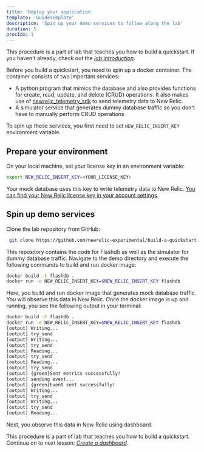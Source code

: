 ```yaml
---
title: 'Deploy your application'
template: 'GuideTemplate'
description: 'Spin up your demo services to follow along the lab'
duration: 5
procIdx: 1
---
```


<Callout variant="course" title="Lab">

This procedure is a part of lab that teaches you how to build a quickstart. If you haven't already, check out the [_lab introduction_](/contribute-to-quickstarts/build-a-quickstart).

</Callout>

Before you build a quickstart, you need to spin up a docker container. The container consists of two important services:
- A python program that mimics the database and also provides functions for create, read, update, and delete (CRUD) operations. It also makes use of [newrelic_telemetry_sdk](https://github.com/newrelic/newrelic-telemetry-sdk-python) to send telemetry data to New Relic.
- A simulator service that generates dummy database traffic so you don't have to manually perform CRUD operations

To spin up these services, you first need to set `NEW_RELIC_INSERT_KEY` environment variable.

## Prepare your environment

On your local machine, set your license key in an environment variable:

```bash
export NEW_RELIC_INSERT_KEY=<YOUR_LICENSE_KEY>
```

Your mock database uses this key to write telemetry data to New Relic. [You can find your New Relic license key in your account settings](https://docs.newrelic.com/docs/apis/intro-apis/new-relic-api-keys/).

## Spin up demo services

Clone the lab repository from GitHub: 
```bash
 git clone https://github.com/newrelic-experimental/build-a-quickstart-lab.git
``` 

This repository contains the code for Flashdb as well as the simulator for dummy database traffic. Navigate to the demo directory and execute the following commands to build and run docker image:

 ```bash
docker build -t flashdb . 
docker run -e NEW_RELIC_INSERT_KEY=$NEW_RELIC_INSERT_KEY flashdb
```

Here, you build and run docker image that generates mock database traffic. You will observe this data in New Relic. Once the docker image is up and running, you see the following output in your terminal:

```bash animate
docker build -t flashdb .
docker run -e NEW_RELIC_INSERT_KEY=$NEW_RELIC_INSERT_KEY flashdb
[output] Writing...
[output] try_send
[output] Writing...
[output] try_send
[output] Reading...
[output] try_send
[output] Reading...
[output] try_send
[output] {green}Sent metrics successfully!
[output] sending event...
[output] {green}Event sent successfully!
[output] Writing...
[output] try_send
[output] Writing...
[output] try_send
[output] Reading...
```


Next, you observe this data in New Relic using dashboard. 

<Callout variant="course" title="Lab">

This procedure is a part of lab that teaches you how to build a quickstart. Continue on to next lesson: [_Create a dashboard_](/contribute-to-quickstarts/build-a-quickstart/create-a-dashboard).

</Callout>
